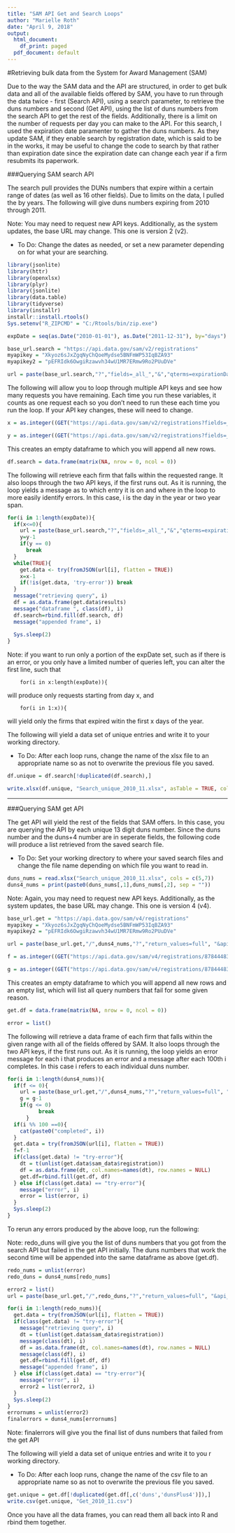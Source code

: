 ```yaml
---
title: "SAM API Get and Search Loops"
author: "Marielle Roth"
date: "April 9, 2018"
output:
  html_document:
    df_print: paged
  pdf_document: default
---
```

#Retrieving bulk data from the System for Award Management (SAM)

Due to the way the SAM data and the API are structured, in order to get bulk data and all of the available fields offered by SAM, you have to run through the data twice - first (Search API), using a search parameter, to retrieve the duns numbers and second (Get API), using the list of duns numbers from the search API to get the rest of the fields.  Additionally, there is a limit on the number of requests per day you can make to the API.  For this search, I used the expiration date paramenter to gather the duns numbers.  As they update SAM, if they enable search by registration date, which is said to be in the works, it may be useful to change the code to search by that rather than expiration date since the expiration date can change each year if a firm resubmits its paperwork.

###Querying SAM search API

The search pull provides the DUNs numbers that expire within a certain range of dates (as well as 16 other fields).  Due to limits on the data, I pulled the by years.  The following will give duns numbers expiring from 2010 through 2011.

Note: You may need to request new API keys.  Additionally, as the system updates, the base URL may change.  This one is version 2 (v2).
  
* To Do: Change the dates as needed, or set a new parameter depending on for what your are searching.
```r
library(jsonlite)
library(httr)
library(openxlsx)
library(plyr)
library(jsonlite)
library(data.table)
library(tidyverse)
library(installr)
installr::install.rtools()
Sys.setenv("R_ZIPCMD" = "C:/Rtools/bin/zip.exe")

expDate = seq(as.Date("2010-01-01"), as.Date("2011-12-31"), by="days")

base_url.search = "https://api.data.gov/sam/v2/registrations"
myapikey = "Xkyoz6sJxZgqNyChQoeMydse5BNFmWP53IqBZA93"
myapikey2 = "pEFRIdk6OwgiRzawvh34wU1MR7ERmw9Ro2PUuDVe"

url = paste(base_url.search,"?","fields=_all_","&","qterms=expirationDate:[",expDate,"]","&api_key=",myapikey, sep = "")
```

The following will allow you to loop through multiple API keys and see how many requests you have remaining.  Each time you run these variables, it counts as one request each so you don't need to run these each time you run the loop. If your API key changes, these will need to change.
```r
x = as.integer((GET("https://api.data.gov/sam/v2/registrations?fields=_all_&qterms=expirationDate:[2015-01-01]&api_key=Xkyoz6sJxZgqNyChQoeMydse5BNFmWP53IqBZA93"))[["headers"]][["x-ratelimit-remaining"]])

y = as.integer((GET("https://api.data.gov/sam/v2/registrations?fields=_all_&qterms=expirationDate:[2015-01-01]&api_key=pEFRIdk6OwgiRzawvh34wU1MR7ERmw9Ro2PUuDVe"))[["headers"]][["x-ratelimit-remaining"]])
```
This creates an empty dataframe to which you will append all new rows.
```r
df.search = data.frame(matrix(NA, nrow = 0, ncol = 0))
```

The following will retrieve each firm that falls within the requested range.  It also loops through the two API keys, if the first runs out.  As it is running, the loop yields a message as to which entry it is on and where in the loop to more easily identify errors.  In this case, i is the day in the year or two year span.
```r
for(i in 1:length(expDate)){
  if(x<=0){                          
    url = paste(base_url.search,"?","fields=_all_","&","qterms=expirationDate:[",expDate,"]","&api_key=",myapikey2, sep = "")
    y=y-1
    if(y == 0)
      break
  }
  while(TRUE){
    get.data <- try(fromJSON(url[i], flatten = TRUE))
    x=x-1
    if(!is(get.data, 'try-error')) break
  }
  message("retrieving query", i)
  df = as.data.frame(get.data$results)
  message("dataframe ", class(df), i)
  df.search=rbind.fill(df.search, df)
  message("appended frame", i)
  
  Sys.sleep(2)
}
```

Note: if you want to run only a portion of the expDate set, such as if there is an error, or you only have a limited number of queries left, you can alter the first line, such that 
        
        for(i in x:length(expDate)){

will produce only requests starting from day x, and 

        for(i in 1:x)){

will yield only the firms that expired witin the first x days of the year.

The following will yield a data set of unique entries and write it to your working directory.

* To Do: After each loop runs, change the name of the xlsx file to an appropriate name so as not to overwrite the previous file you saved.
```r
df.unique = df.search[!duplicated(df.search),]

write.xlsx(df.unique, "Search_unique_2010_11.xlsx", asTable = TRUE, col.names=TRUE)
```
***

###Querying SAM get API

The get API will yield the rest of the fields that SAM offers.  In this case, you are querying the API by each unique 13 digit duns number.  Since the duns number and the duns+4 number are in seperate fields, the following code will produce a list retrieved from the saved search file.

* To Do: Set your working directory to where your saved search files and change the file name depending on which file you want to read in.
```r
duns_nums = read.xlsx("Search_unique_2010_11.xlsx", cols = c(5,7))
duns4_nums = print(paste0(duns_nums[,1],duns_nums[,2], sep = ""))
```

Note: Again, you may need to request new API keys.  Additionally, as the system updates, the base URL may change.  This one is version 4 (v4).
```r
base_url.get = "https://api.data.gov/sam/v4/registrations"
myapikey = "Xkyoz6sJxZgqNyChQoeMydse5BNFmWP53IqBZA93"
myapikey2 = "pEFRIdk6OwgiRzawvh34wU1MR7ERmw9Ro2PUuDVe"

url = paste(base_url.get,"/",duns4_nums,"?","return_values=full", "&api_key=",myapikey, sep = "")

f = as.integer((GET("https://api.data.gov/sam/v4/registrations/8784448350000?return_values=full&api_key=Xkyoz6sJxZgqNyChQoeMydse5BNFmWP53IqBZA93"))[["headers"]][["x-ratelimit-remaining"]])

g = as.integer((GET("https://api.data.gov/sam/v4/registrations/8784448350000?return_values=full&api_key=pEFRIdk6OwgiRzawvh34wU1MR7ERmw9Ro2PUuDVe"))[["headers"]][["x-ratelimit-remaining"]])
```
This creates an empty dataframe to which you will append all new rows and an empty list, which will list all query numbers that fail for some given reason.
```r
get.df = data.frame(matrix(NA, nrow = 0, ncol = 0))

error = list()
```
The following will retrieve a data frame of each firm that falls within the given range with all of the fields offered by SAM.  It also loops through the two API keys, if the first runs out.  As it is running, the loop yields an error message for each i that produces an error and a message after each 100th i completes.  In this case i refers to each individual duns number.
```r
for(i in 1:length(duns4_nums)){
  if(f <= 0){                          
    url = paste(base_url.get,"/",duns4_nums,"?","return_values=full", "&api_key=",myapikey, sep = "")
    g = g-1
    if(g <= 0)
          break
      }
  if(i %% 100 ==0){
    cat(paste0("completed", i))
  }
  get.data = try(fromJSON(url[i], flatten = TRUE))
  f=f-1
  if(class(get.data) != "try-error"){ 
    dt = t(unlist(get.data$sam_data$registration))
    df = as.data.frame(dt, col.names=names(dt), row.names = NULL)
    get.df=rbind.fill(get.df, df)
  } else if(class(get.data) == "try-error"){
    message("error", i)
    error = list(error, i)
  }
  Sys.sleep(2)
}
```

To rerun any errors produced by the above loop, run the following:

Note: redo_duns will give you the list of duns numbers that you got from the search API but failed in the get API initially.  The duns numbers that work the second time will be appended into the same dataframe as above (get.df).
```r
redo_nums = unlist(error)
redo_duns = duns4_nums[redo_nums]

error2 = list()
url = paste(base_url.get,"/",redo_duns,"?","return_values=full", "&api_key=apikey", sep = "")

for(i in 1:length(redo_nums)){
  get.data = try(fromJSON(url[i], flatten = TRUE))
  if(class(get.data) != "try-error"){ 
    message("retrieving query", i)
    dt = t(unlist(get.data$sam_data$registration))
    message(class(dt), i)
    df = as.data.frame(dt, col.names=names(dt), row.names = NULL)
    message(class(df), i)
    get.df=rbind.fill(get.df, df)
    message("appended frame", i)
  } else if(class(get.data) == "try-error"){
    message("error", i)
    error2 = list(error2, i)
  }
  Sys.sleep(2)
}
errornums = unlist(error2)
finalerrors = duns4_nums[errornums]  
```

Note: finalerrors will give you the final list of duns numbers that failed from the get API

The following will yield a data set of unique entries and write it to you r working directory.
  
* To Do: After each loop runs, change the name of the csv file to an appropriate name so as not to overwrite the previous file you saved.
```r
get.unique = get.df[!duplicated(get.df[,c('duns','dunsPlus4')]),]
write.csv(get.unique, "Get_2010_11.csv")
```

Once you have all the data frames, you can read them all back into R and rbind them together.